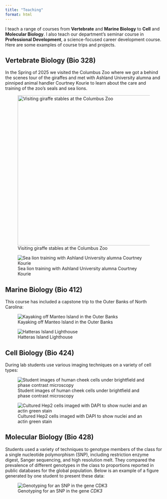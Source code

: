 ```yaml
---
title: "Teaching"
format: html
---
```


I teach a range of courses from **Vertebrate** and **Marine Biology** to **Cell** and **Molecular Biology**. I also teach our department's seminar course in **Professional Development**, a science-focused career development course. Here are some examples of course trips and projects.

## Vertebrate Biology (Bio 328)

In the Spring of 2025 we visited the Columbus Zoo where we got a behind the scenes tour of the giraffes and met with Ashland University alumna and pinniped animal handler Courtney Kourie to learn about the care and training of the zoo's seals and sea lions.

::: {layout-ncol="2"}
![Visiting giraffe stables at the Columbus Zoo](media/col_zoo.jpg){height="5in" fig-align="left"}

![Sea lion training with Ashland University alumna Courtney Kourie](media/Kourie%20col%20zoo.jpg){fig-align="left"}
:::

## Marine Biology (Bio 412)

This course has included a capstone trip to the Outer Banks of North Carolina:

::: {layout-ncol="2"}
![Kayaking off Manteo Island in the Outer Banks](media/obx%201.jpg){fig-align="left"}

![Hatteras Island Lighthouse](media/obx%202.jpg){fig-align="left"}
:::

## Cell Biology (Bio 424)

During lab students use various imaging techniques on a variety of cell types:

![Student images of human cheek cells under brightfield and phase contrast microscopy](media/cell%20bio%201.png)

![Cultured Hep2 cells imaged with DAPI to show nuclei and an actin green stain](media/cell%20bio%202.png)

## Molecular Biology (Bio 428)

Students used a variety of techniques to genotype members of the class for a single nucleotide polymorphism (SNP), including restriction enzyme digest, Sanger sequencing, and high resolution melt. They compared the prevalence of different genotypes in the class to proportions reported in public databases for the global population. Below is an example of a figure generated by one student to present these data:

![Genotyping for an SNP in the gene *CDK3*](media/mol%20bio%201.png)
